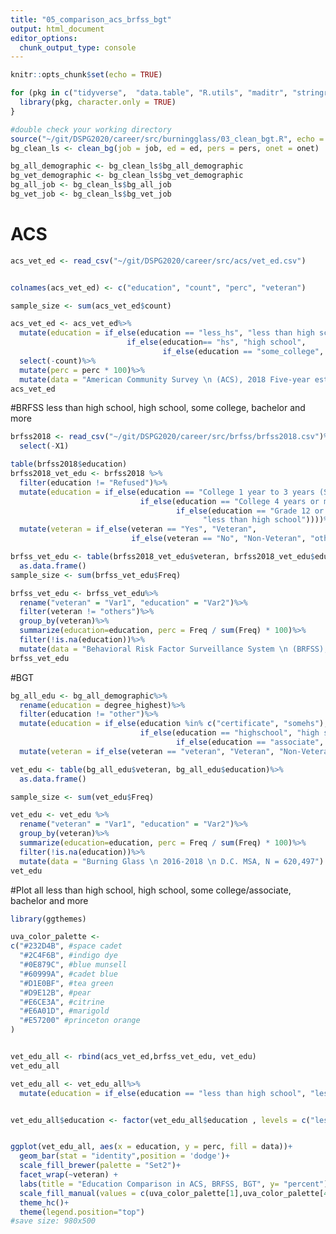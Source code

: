 ```yaml
---
title: "05_comparison_acs_brfss_bgt"
output: html_document
editor_options: 
  chunk_output_type: console
---
```


```r
knitr::opts_chunk$set(echo = TRUE)
```

```r
for (pkg in c("tidyverse",  "data.table", "R.utils", "maditr", "stringr", "stringi", "dplyr", "ggplot2", "lubridate", "gt", "DataExplorer", "tidycensus")) {
  library(pkg, character.only = TRUE)
}

#double check your working directory
source("~/git/DSPG2020/career/src/burningglass/03_clean_bgt.R", echo = T, prompt.echo = "", spaced = F)
bg_clean_ls <- clean_bg(job = job, ed = ed, pers = pers, onet = onet)

bg_all_demographic <- bg_clean_ls$bg_all_demographic
bg_vet_demographic <- bg_clean_ls$bg_vet_demographic
bg_all_job <- bg_clean_ls$bg_all_job
bg_vet_job <- bg_clean_ls$bg_vet_job
```


# ACS
```r
acs_vet_ed <- read_csv("~/git/DSPG2020/career/src/acs/vet_ed.csv")


colnames(acs_vet_ed) <- c("education", "count", "perc", "veteran")

sample_size <- sum(acs_vet_ed$count)

acs_vet_ed <- acs_vet_ed%>%
  mutate(education = if_else(education == "less_hs", "less than high school", 
                          if_else(education== "hs", "high school", 
                                  if_else(education == "some_college", "some college/associate", "bachelor and more"))))%>%
  select(-count)%>%
  mutate(perc = perc * 100)%>%
  mutate(data = "American Community Survey \n (ACS), 2018 Five-year estimates \n D.C. MSA, N = 4,144,490")
acs_vet_ed
```

#BRFSS
less than high school, high school, some college, bachelor and more
```r
brfss2018 <- read_csv("~/git/DSPG2020/career/src/brfss/brfss2018.csv")%>%
  select(-X1)

table(brfss2018$education)
brfss2018_vet_edu <- brfss2018 %>%
  filter(education != "Refused")%>%
  mutate(education = if_else(education == "College 1 year to 3 years (Some college or technical school)", "some college/associate",
                             if_else(education == "College 4 years or more (College graduate)", "bachelor and more",
                                     if_else(education == "Grade 12 or GED (High school graduate)", "high school",
                                           "less than high school"))))%>%
  mutate(veteran = if_else(veteran == "Yes", "Veteran",
                           if_else(veteran == "No", "Non-Veteran", "others")))

brfss_vet_edu <- table(brfss2018_vet_edu$veteran, brfss2018_vet_edu$education)%>%
  as.data.frame()
sample_size <- sum(brfss_vet_edu$Freq)

brfss_vet_edu <- brfss_vet_edu%>%
  rename("veteran" = "Var1", "education" = "Var2")%>%
  filter(veteran != "others")%>%
  group_by(veteran)%>%
  summarize(education=education, perc = Freq / sum(Freq) * 100)%>%
  filter(!is.na(education))%>%
  mutate(data = "Behavioral Risk Factor Surveillance System \n (BRFSS), 2018 \n National , N = 435,300")
brfss_vet_edu
```

#BGT
```r
bg_all_edu <- bg_all_demographic%>%
  rename(education = degree_highest)%>%
  filter(education != "other")%>%
  mutate(education = if_else(education %in% c("certificate", "somehs"), "less than high school",
                             if_else(education == "highschool", "high school",
                                     if_else(education == "associate", "some college/associate", "bachelor and more"))))%>%
  mutate(veteran = if_else(veteran == "veteran", "Veteran", "Non-Veteran"))

vet_edu <- table(bg_all_edu$veteran, bg_all_edu$education)%>%
  as.data.frame()

sample_size <- sum(vet_edu$Freq)

vet_edu <- vet_edu %>%
  rename("veteran" = "Var1", "education" = "Var2")%>%
  group_by(veteran)%>%
  summarize(education=education, perc = Freq / sum(Freq) * 100)%>%
  filter(!is.na(education))%>% 
  mutate(data = "Burning Glass \n 2016-2018 \n D.C. MSA, N = 620,497")
vet_edu
```


#Plot all
less than high school, high school, some college/associate, bachelor and more

```r
library(ggthemes)

uva_color_palette <- 
c("#232D4B", #space cadet
  "#2C4F6B", #indigo dye
  "#0E879C", #blue munsell
  "#60999A", #cadet blue
  "#D1E0BF", #tea green
  "#D9E12B", #pear
  "#E6CE3A", #citrine
  "#E6A01D", #marigold
  "#E57200" #princeton orange
)


vet_edu_all <- rbind(acs_vet_ed,brfss_vet_edu, vet_edu)
vet_edu_all

vet_edu_all <- vet_edu_all%>%
  mutate(education = if_else(education == "less than high school", "less than \n high school", if_else(education == "some college/associate", "some college \n or associate", if_else(education == "bachelor and more", "bachelor \n and more", education))))


vet_edu_all$education <- factor(vet_edu_all$education , levels = c("less than \n high school","high school","some college \n or associate",  "bachelor \n and more"))


ggplot(vet_edu_all, aes(x = education, y = perc, fill = data))+
  geom_bar(stat = "identity",position = 'dodge')+
  scale_fill_brewer(palette = "Set2")+
  facet_wrap(~veteran) +
  labs(title = "Education Comparison in ACS, BRFSS, BGT", y= "percent")+ 
  scale_fill_manual(values = c(uva_color_palette[1],uva_color_palette[4],uva_color_palette[8])) + 
  theme_hc()+
  theme(legend.position="top") 
#save size: 980x500
```

